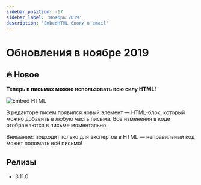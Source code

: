 ```yaml
---
sidebar_position: -17
sidebar_label: 'Ноябрь 2019'
description: 'EmbedHTML блоки в email'
---
```



# Обновления в ноябре 2019

## 🔥 Новое

**Теперь в письмах можно использовать всю силу HTML!**

<p align="left">
  <img src={EmbedHTML} alt="Embed HTML" />
</p>

В редакторе писем появился новый элемент — HTML-блок, который можно добавить в любую часть письма. Все изменения в коде отображаются в письме моментально.

Внимание: подходит только для экспертов в HTML — неправильный код может поломать всё письмо!

## Релизы

- 3.11.0
